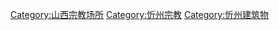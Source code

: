 [[Category:山西宗教场所|Category:山西宗教场所]]
[[Category:忻州宗教|Category:忻州宗教]]
[[Category:忻州建筑物|Category:忻州建筑物]]